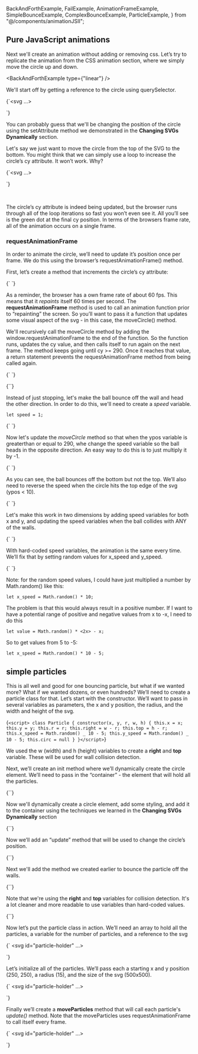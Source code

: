   BackAndForthExample,
  FailExample,
  AnimationFrameExample,
  SimpleBounceExample,
  ComplexBounceExample,
  ParticleExample,
} from "@/components/animationJSII";

## Pure JavaScript animations

Next we'll create an animation without adding or removing css. Let’s try to replicate the animation from the CSS animation section, where we simply move the circle up and down.

<BackAndForthExample type={"linear"} />

We'll start off by getting a reference to the circle using querySelector.

<Blocks>{`<svg ...>
<circle id="my-circle" 
    cx="150" cy="150" 
    r="10" fill="green" />
</svg>

<script>
   const circ = document.querySelector("#my-circle");
   let xpos = 50;
   for (let i = 0; i < 400; i++) {
       circ.setAttribute("cx", xpos);
       xpos += 1;
   }
</script>

`}</Blocks>

You can probably guess that we'll be changing the position of the circle using the setAttribute method we demonstrated in the **Changing SVGs Dynamically** section.

Let's say we just want to move the circle from the top of the SVG to the bottom. You might think that we can simply use a loop to increase the circle’s cy attribute. It won’t work. Why?

<Blocks highlight="9,10,11,12,13">{`<svg ...>
<circle id="my-circle" 
    cx="150" cy="150" 
    r="10" fill="green" />
</svg>

<script>
   const circ = document.querySelector("#my-circle");
   let ypos = 0;
   for (let i = 0; i < 300; i++) {
       circ.setAttribute("cx", ypos);
       ypos += 1;
   }
</script>

`}</Blocks>

<FailExample />

<br />

The circle’s cy attribute is indeed being updated, but the browser runs through all of the loop iterations so fast you won’t even see it. All you’ll see is the green dot at the final cy position. In terms of the browsers frame rate, all of the animation occurs on a single frame.

### requestAnimationFrame

In order to animate the circle, we’ll need to update it’s position once per frame. We do this using the browser’s requestAnimationFrame() method.

First, let’s create a method that increments the circle’s cy attribute:

<Blocks>{`<script>
    const circ = document.querySelector("#my-circle");
    let ypos = 10;

    moveCircle();

    function moveCircle(){
        circ.setAttribute("cy", ypos);
        ypos += 1;
    }

</script>
`}</Blocks>

As a reminder, the browser has a own frame rate of about 60 fps. This means that it _repaints_ itself 60 times per second. The **requestAnimationFrame** method is used to call an animation function prior to “repainting” the screen. So you’ll want to pass it a function that updates some visual aspect of the svg - in this case, the moveCircle() method.

We'll recursively call the moveCircle method by adding the window.requestAnimationFrame to the end of the function. So the function runs, updates the cy value, and then calls itself to run again on the next frame. The method keeps going until cy >= 290. Once it reaches that value, a return statement prevents the requestAnimationFrame method from being called again.

<Blocks>{`<script>
    const circ = document.querySelector("#my-circle");
    let ypos = 10;

    moveCircle();

    function moveCircle(){
        ypos += 1;
        circ.setAttribute("cy", ypos);

        if(ypos >= 290) return;

        window.requestAnimationFrame(moveCircle);
    }

</script>
`}</Blocks>

<AnimationFrameExample />

<Blocks>{``}</Blocks>

Instead of just stopping, let's make the ball bounce off the wall and head the other direction. In order to do this, we'll need to create a _speed_ variable.

```
let speed = 1;
```

<Blocks highlight="4">{`<script>
    const circ = document.querySelector("#my-circle");
    let ypos = 10;
    let speed = 1;

    moveCircle();

    function moveCircle(){
        ypos += 1;
        circ.setAttribute("cy", ypos);

        if(ypos >= 290) return;

        window.requestAnimationFrame(moveCircle);
    }

</script>
`}</Blocks>

Now let's update the _moveCircle_ method so that when the ypos variable is greaterthan or equal to 290, whe change the speed variable so the ball heads in the opposite direction. An easy way to do this is to just multiply it by -1.

<Blocks highlight="12,13,14,15">{`<script>
    const circ = document.querySelector("#my-circle");
    let ypos = 10;
    let speed = 1;

    moveCircle();

    function moveCircle(){
        ypos += 1;
        circ.setAttribute("cy", ypos);

        if(ypos >= 290){
            speed *= -1;
            ypos = 290;
        }

        window.requestAnimationFrame(moveCircle);
    }

</script>
`}</Blocks>

<SimpleBounceExample />

<br />

As you can see, the ball bounces off the bottom but not the top. We’ll also need to reverse the speed when the circle hits the top edge of the svg (ypos < 10).

<Blocks highlight="12,13,14,15, 17,18,19,20">{`<script>
    const circ = document.querySelector("#my-circle");
    let ypos = 10;
    let speed = 1;

    moveCircle();

    function moveCircle(){
        ypos += 1;
        circ.setAttribute("cy", ypos);

        if(ypos >= 290){
            speed *= -1;
            ypos = 290;
        }

        if(ypos < 10){
            speed *= -1;
            ypos = 10;
        }

        window.requestAnimationFrame(moveCircle);
    }

</script>
`}</Blocks>

<SimpleBounceExample top={true} />

<br />

Let's make this work in two dimensions by adding speed variables for both x and y, and updating the speed variables when the ball collides with ANY of the walls.

<Blocks highlight="3,4,5,6,11,12,13,14,16,17,18,19,20,21,22, 24,25,26,27,28,29,30">{`<script>
    const circ = document.querySelector("#my-circle");
    let xpos = 100; 
    let ypos = 150;
    let x_speed = 1; 
    let y_speed = 1;

    moveCircle();

    function moveCircle(){
        circ.setAttribute("cx", xpos);
        circ.setAttribute("cy", ypos);
        xpos += x_speed;
        ypos += y_speed;

        if(xpos > 190){
            xpos = 190;
            x_speed *= -1;
        } else if(xpos < 10){
            xpos = 10;
            x_speed *= -1;
        }

        if(ypos > 290){
            ypos = 290;
            y_speed *= -1;
        } else if(ypos < 10){
            ypos = 10;
            y_speed *= -1;
        }

        window.requestAnimationFrame(moveCircle);
    }

</script>
`}</Blocks>

<ComplexBounceExample />

<br />

With hard-coded speed variables, the animation is the same every time. We’ll fix that by setting random values for x_speed and y_speed.

<Blocks highlight="5,6">{`<script>
    const circ = document.querySelector("#my-circle");
    let xpos = 100; 
    let ypos = 150;
    let x_speed = Math.random() * 10 - 5; 
    let y_speed = Math.random() * 10 - 5;

    moveCircle();

    function moveCircle(){
        circ.setAttribute("cx", xpos);
        circ.setAttribute("cy", ypos);
        xpos += x_speed;
        ypos += y_speed;

        if(xpos > 190){
            xpos = 190;
            x_speed *= -1;
        } else if(xpos < 10){
            xpos = 10;
            x_speed *= -1;
        }

        if(ypos > 290){
            ypos = 290;
            y_speed *= -1;
        } else if(ypos < 10){
            ypos = 10;
            y_speed *= -1;
        }

        window.requestAnimationFrame(moveCircle);
    }

</script>
`}</Blocks>

<ComplexBounceExample randomized={true} />

<br />

Note: for the random speed values, I could have just multiplied a number by Math.random() like this:

```
let x_speed = Math.random() * 10;
```

The problem is that this would always result in a positive number. If I want to have a potential range of positive and negative values from x to -x, I need to do this

```
let value = Math.random() * <2x> - x;
```

So to get values from 5 to -5:

```
let x_speed = Math.random() * 10 - 5;
```

## simple particles

This is all well and good for one bouncing particle, but what if we wanted more? What if we wanted dozens, or even hundreds? We’ll need to create a particle class for that. Let’s start with the constructor. We’ll want to pass in several variables as parameters, the x and y position, the radius, and the width and height of the svg.

<Blocks>{`<script>
class Particle {
    constructor(x, y, r, w, h) {
        this.x = x; this.y = y; this.r = r;
        this.right = w - r;
        this.top = h - r;
        this.x_speed = Math.random() _ 10 - 5;
        this.y_speed = Math.random() _ 10 - 5;
        this.circ = null
    }
}</script>`}</Blocks>

We used the w (width) and h (height) variables to create a **right** and **top** variable. These will be used for wall collision detection.

Next, we’ll create an init method where we’ll dynamically create the circle element. We’ll need to pass in the “container” - the element that will hold all the particles.

<Blocks highlight="12-14">{`<script>
class Particle {
    constructor(x, y, r, w, h) {
        this.x = x; this.y = y; this.r = r;
        this.right = w - r;
        this.top = h - r;
        this.x_speed = Math.random() _ 10 - 5;
        this.y_speed = Math.random() _ 10 - 5;
        this.circ = null
    }

    init(container){
        // ... initialization code will go here
    }

}</script>`}</Blocks>

Now we'll dynamically create a circle element, add some styling, and add it to the container using the techniques we learned in the **Changing SVGs Dynamically** section

<Blocks highlight="12-22">{`<script>
class Particle {
    constructor(x, y, r, w, h) {
        this.x = x; this.y = y; this.r = r;
        this.right = w - r;
        this.top = h - r;
        this.x_speed = Math.random() _ 10 - 5;
        this.y_speed = Math.random() _ 10 - 5;
        this.circ = null
    }

    init(container){
        const namespace = "http://www.w3.org/2000/svg";
        this.circ = document.createElementNS(namespace, "circle");
        this.circ.setAttribute("cx", this.x);
        this.circ.setAttribute("cy", this.y);
        this.circ.setAttribute("r", this.r);
        this.circ.setAttribute("fill", "orange");
        this.circ.setAttribute("stroke", "black");
        this.circ.setAttribute("stroke-width", "3");
        container.appendChild(this.circ);
    }

}</script>`}</Blocks>

Now we’ll add an “update” method that will be used to change the circle’s position.

<Blocks highlight="24-27">{`<script>
class Particle {
    constructor(x, y, r, w, h) {
        this.x = x; this.y = y; this.r = r;
        this.right = w - r;
        this.top = h - r;
        this.x_speed = Math.random() _ 10 - 5;
        this.y_speed = Math.random() _ 10 - 5;
        this.circ = null
    }

    init(container){
        const namespace = "http://www.w3.org/2000/svg";
        this.circ = document.createElementNS(namespace, "circle");
        this.circ.setAttribute("cx", this.x);
        this.circ.setAttribute("cy", this.y);
         this.circ.setAttribute("r", this.r);
        this.circ.setAttribute("fill", "orange");
        this.circ.setAttribute("stroke", "black");
        this.circ.setAttribute("stroke-width", "3");this.r);
        container.appendChild(this.circ);
    }

    update() {
       this.x += this.x_speed;
       this.y += this.y_speed;
    }

}</script>`}</Blocks>

Next we'll add the method we created earlier to bounce the particle off the walls.

<Blocks highlight="14,17-32">{`<script>
class Particle {
    constructor(x, y, r, w, h) {
        // constructor code
    }

    init(container){
        // init code
    }

    update() {
       this.x += this.x_speed;
       this.y += this.y_speed;
       this.bounceIfNeeded();
    }

    bounceIfNeeded() {
        if (this.x > this.right) {
            this.x = this.right;
            this.x_speed *= -1;
        } else if (this.x < this.r) {
            this.x = this.r;
            this.x_speed *= -1;
        }
        if (this.y > this.top) {
            this.y = this.top;
            this.y_speed *= -1;
        } else if (this.y < this.r) {
            this.y = this.r;
            this.y_speed *= -1;
        }
    }

}</script>`}</Blocks>

Note that we're using the **right** and **top** variables for collision detection. It's a lot cleaner and more readable to use variables than hard-coded values.

<Blocks highlight="19-22">{`<script>
class Particle {
    constructor(x, y, r, w, h) {
        // constructor code
    }

    init(container){
        // init code
    }

    update() {
       // update code
    }

    bounceIfNeeded() {
        // bounce code
    }

    draw(){
        this.circ.setAttribute("cx", this.x);
        this.circ.setAttribute("cy", this.y);
    }

}</script>`}</Blocks>

Now let’s put the particle class in action. We’ll need an array to hold all the particles, a variable for the number of particles, and a reference to the svg

<Blocks highlight="2,10-12">{`<body>
    <svg id="particle-holder" ...>
    </svg>
</body>
<script>
    class Particle {
        // particle code
    }

    const particles = [];
    const num_particles = 30;
    const svg = document.querySelector("#particle-holder");

</script>`}</Blocks>

Let’s initialize all of the particles. We’ll pass each a starting x and y position (250, 250), a radius (15), and the size of the svg (500x500).

<Blocks highlight="14,16-21">{`<body>
    <svg id="particle-holder" ...>
    </svg>
</body>
<script>
    class Particle {
        // particle code
    }

    const particles = [];
    const num_particles = 30;
    const svg = document.querySelector("#particle-holder");

    initParticles();

    function initParticles() {
        for (let i = 0; i < num_particles; i++) {
            const part = new Particle(250, 250, 15, 500, 500);
            part.init(svg);
            particles.push(part)
        }
    }

</script>`}</Blocks>

Finally we’ll create a **moveParticles** method that will call each particle's _update()_ method. Note that the moveParticles uses requestAnimationFrame to call itself every frame.

<Blocks highlight="15,25-31">{`<body>
    <svg id="particle-holder" ...>
    </svg>
</body>
<script>
    class Particle {
        // particle code
    }

    const particles = [];
    const num_particles = 30;
    const svg = document.querySelector("#particle-holder");

    initParticles();
    moveParticles();

    function initParticles() {
        for (let i = 0; i < num_particles; i++) {
            const part = new Particle(250, 250, 15, 500, 500);
            part.init(svg);
            particles.push(part)
        }
    }

    function moveParticles() {
        particles.forEach((part) => {
            part.update();
        })

        window.requestAnimationFrame(moveParticles)
    }

</script>`}</Blocks>

<ParticleExample />
